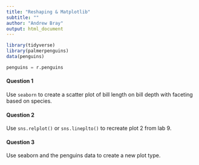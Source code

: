 ```yaml
---
title: "Reshaping & Matplotlib"
subtitle: ""
author: "Andrew Bray"
output: html_document
---
```


```r
library(tidyverse)
library(palmerpenguins)
data(penguins)
```

```python
penguins = r.penguins
```

#### Question 1

Use `seaborn` to create a scatter plot of bill length on bill depth with faceting based on species.

#### Question 2

Use `sns.relplot()` or `sns.lineplto()` to recreate plot 2 from lab 9.

#### Question 3

Use seaborn and the penguins data to create a new plot type.
